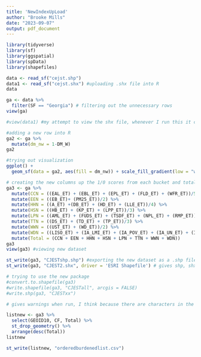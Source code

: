 ```yaml
---
title: 'NewIndexUpLoad'
author: "Brooke Mills"
date: "2023-09-07"
output: pdf_document
---
```


```r
library(tidyverse)
library(sf)
library(ggspatial)
library(spData)
library(shapefiles)

data <- read_sf("cejst.shp")
data1 <- read_sf("cejst.shx") #uploading .shx file into R 
data

ga <- data %>%
  filter(SF == "Georgia") # filtering out the unnecessary rows
view(ga)

#view(data1) #my attempt to view the shx file, whenever I run this it crashes R
```



```r
#adding a new row into R
ga2 <- ga %>%
  mutate(dm_nw = 1-DM_W)
ga2 

#trying out visualization
ggplot() +
  geom_sf(data = ga2, aes(fill = dm_nw)) + scale_fill_gradient(low = "white", high = "blue") 
```


```r
# creating the new columns up the 1/0 scores from each bucket and totaling
ga3 <- ga %>%
  mutate(CCN = ((EAL_ET) + (EBL_ET) + (EPL_ET) + (FLD_ET) + (WFR_ET))/5) %>%
  mutate(EEN = ((EB_ET)+ (PM25_ET))/2) %>%
  mutate(HHN = ((A_ET) +(DB_ET) + (HD_ET) + (LLE_ET))/4) %>%
  mutate(HSN = ((HB_ET) + (KP_ET) + (LPP_ET))/3) %>%
  mutate(LPN = ((AML_ET) + (FUDS_ET) + (TSDF_ET) + (NPL_ET) + (RMP_ET))/5) %>%
  mutate(TTN = ((DS_ET) + (TD_ET) + (TP_ET))/3) %>%
  mutate(WWN = ((UST_ET) + (WD_ET))/2) %>%
  mutate(WDN = ((LISO_ET) + (IA_LMI_ET) + (IA_POV_ET) + (IA_UN_ET) + (IALHE))/5) %>%
  mutate(Total = (CCN + EEN + HHN + HSN + LPN + TTN + WWN + WDN))
ga3
view(ga3) #viewing new dataset

st_write(ga3, "CJESTshp.shp") #exporting the new dataset as a .shp file
st_write(ga3, "CJEST2.shx", driver = 'ESRI Shapefile') # gives shp, shx, and dbf files, hopefully functional!

# trying to use the new package
#convert.to.shapefile(ga3) 
#write.shapefile(ga3, "CJESTall", arcgis = FALSE)
#write.shp(ga3, "CJESTxx")

# gives warnings when run, I think because there are characters in the dataframe. I don't understand the arguments the convert function needs. I'll keep digging. 


```


```r

listnew <- ga3 %>%
  select(GEOID10, CF, Total) %>%
  st_drop_geometry() %>%
  arrange(desc(Total))
listnew

st_write(listnew, "orderedburdenedlist.csv")
```